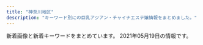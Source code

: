 ```yaml
---
title: "神奈川地区"
description: "キーワード別にの巨乳アジアン・チャイナエステ嬢情報をまとめました。"
---
```


新着画像と新着キーワードをまとめています。
2021年05月19日の情報です。

<DmmAffiliateIns />
<KeywordTable
  shops={
    [
    {
        "keywords": {
            "86": 15,
            "D": 15
        },
        "url": "http://pretty-esthe.com/",
        "name": "\u840c\u3048",
        "img_links": [
            "http://pretty-esthe.com/images/news.png",
            "http://pretty-esthe.com/images/cg01.jpg",
            "http://pretty-esthe.com/images/cg09.jpg",
            "http://pretty-esthe.com/images/r3.jpg",
            "http://pretty-esthe.com/images/r2.jpg",
            "http://pretty-esthe.com/images/top.png",
            "http://pretty-esthe.com/images/cg05.jpg",
            "http://pretty-esthe.com/images/cg02.jpg",
            "http://pretty-esthe.com/images/evetop.png",
            "http://pretty-esthe.com/images/r4.jpg",
            "http://pretty-esthe.com/images/staff_s.png",
            "http://pretty-esthe.com/images/r1.jpg",
            "http://pretty-esthe.com/images/cg03.jpg"
        ],
        "station": "JR\u6238\u585a\u99c5\u6771\u53e3"
    },
    {
        "name": "\u591c\u8776",
        "keywords": {},
        "img_links": [
            "http://yacho.est-u.com/images/6.jpg",
            "http://yacho.est-u.com/images/k1.jpg",
            "http://yacho.est-u.com/images/staff_01.jpg",
            "http://yacho.est-u.com/images/index_06.jpg",
            "http://yacho.est-u.com/images/index_01.jpg",
            "http://yacho.est-u.com/images/5.jpg",
            "http://yacho.est-u.com/images/index_17.jpg",
            "http://yacho.est-u.com/images/index_05.jpg",
            "http://yacho.est-u.com/images/index_14.jpg",
            "http://yacho.est-u.com/images/index_15.jpg",
            "http://yacho.est-u.com/images/4.jpg",
            "http://yacho.est-u.com/images/index_07.jpg",
            "http://yacho.est-u.com/images/3.jpg",
            "http://yacho.est-u.com/images/index_10.jpg",
            "http://yacho.est-u.com/images/1.jpg",
            "http://yacho.est-u.com/images/index_12.jpg",
            "http://yacho.est-u.com/images/index_02.jpg",
            "http://yacho.est-u.com/images/staff_03.jpg",
            "http://yacho.est-u.com/images/index_03.jpg",
            "http://yacho.est-u.com/images/index_04.jpg",
            "http://yacho.est-u.com/images/k2.jpg",
            "http://yacho.est-u.com/images/2.jpg"
        ],
        "station": "JR\u85e4\u6ca2\u99c5\u5357\u53e3",
        "url": "http://yacho.est-u.com/"
    },
    {
        "station": "JR\u5e73\u585a\u99c5\u5317\u53e3",
        "name": "\u30ea\u30e9\u30af\u30bc\u30fc\u30b7\u30e7\u30f3\u59b9",
        "url": "http://www.imouto-esute2866.com/",
        "keywords": {
            "C": 7
        },
        "img_links": [
            "http://www.imouto-esute2866.com/flash/top-1.jpg",
            "http://www.imouto-esute2866.com/images/013.jpg",
            "http://www.imouto-esute2866.com/images/012.jpg"
        ]
    },
    {
        "keywords": {},
        "url": "http://megumi-est.xyz/",
        "name": "\u6075",
        "img_links": [
            "http://megumi-est.xyz/images/newsbg.png",
            "http://megumi-est.xyz/girl/5.jpg",
            "http://megumi-est.xyz/images/roomimg/img2.png",
            "http://megumi-est.xyz/images/mobile_bg.png",
            "http://megumi-est.xyz/images/roomimg/img3.png",
            "http://megumi-est.xyz/images/roomimg/img4.png",
            "http://megumi-est.xyz/images/staff_bg.png",
            "http://megumi-est.xyz/images/pickup_line.png",
            "http://megumi-est.xyz/girl/4.jpg",
            "http://megumi-est.xyz/girl/1.jpg",
            "http://megumi-est.xyz/girl/8.jpg",
            "http://megumi-est.xyz/images/roomimg/img1.png",
            "http://megumi-est.xyz/images/topbg.jpg"
        ],
        "station": "JR\u85e4\u6ca2\u99c5\u5357\u53e3"
    },
    {
        "name": "\u30df\u30fc\u30c8\u30e6\u30fc",
        "img_links": [
            "http://meetyou.me-es.com/images/sub_13.jpg",
            "http://meetyou.me-es.com/images/index_15.jpg",
            "http://meetyou.me-es.com/images/index_17.jpg",
            "http://meetyou.me-es.com/images/index_02.jpg",
            "http://meetyou.me-es.com/images/index_13.jpg",
            "http://meetyou.me-es.com/girl/013.jpg",
            "http://meetyou.me-es.com/images/rec.jpg",
            "http://meetyou.me-es.com/images/index_03.jpg",
            "http://meetyou.me-es.com/images/r03.jpg",
            "http://meetyou.me-es.com/girl/02.jpg",
            "http://meetyou.me-es.com/images/index_01.jpg",
            "http://meetyou.me-es.com/images/index_06.jpg",
            "http://meetyou.me-es.com/images/index_04.jpg",
            "http://meetyou.me-es.com/images/index_10.jpg",
            "http://meetyou.me-es.com/images/index_05.jpg",
            "http://meetyou.me-es.com/girl/09.jpg",
            "http://meetyou.me-es.com/images/index_09.jpg",
            "http://meetyou.me-es.com/girl/07.jpg",
            "http://meetyou.me-es.com/images/staff_10.jpg",
            "http://meetyou.me-es.com/images/rec_10.jpg",
            "http://meetyou.me-es.com/girl/015.jpg",
            "http://meetyou.me-es.com/girl/018.jpg",
            "http://meetyou.me-es.com/images/r01.jpg",
            "http://meetyou.me-es.com/girl/00.jpg",
            "http://meetyou.me-es.com/girl/03.jpg",
            "http://meetyou.me-es.com/images/index_08.jpg",
            "http://meetyou.me-es.com/girl/017.jpg",
            "http://meetyou.me-es.com/girl/016.jpg",
            "http://meetyou.me-es.com/images/r02.jpg",
            "http://meetyou.me-es.com/images/r04.jpg",
            "http://meetyou.me-es.com/images/index_07.jpg",
            "http://meetyou.me-es.com/images/info_10.jpg",
            "http://meetyou.me-es.com/images/info_tit.jpg"
        ],
        "keywords": {
            "C": 8,
            "D": 1
        },
        "station": "\u9577\u5f8c\u99c5\u6771\u53e3",
        "url": "http://meetyou.me-es.com/"
    },
    {
        "keywords": {
            "C": 32,
            "83": 16,
            "D": 8,
            "87": 12
        },
        "station": "JR\u5e73\u585a\u99c5\u5317\u53e3",
        "name": "Best Love \uff5e\u30d9\u30b9\u30c8\u30e9\u30d6\uff5e",
        "img_links": [
            "http://www.bestlove.iesjp.com/files/001-02.jpg",
            "http://www.bestlove.iesjp.com/files/003-03.jpg",
            "http://www.bestlove.iesjp.com/files/008-02.jpg",
            "http://www.bestlove.iesjp.com/files/003.jpg",
            "http://www.bestlove.iesjp.com/files/004-03.jpg",
            "http://www.bestlove.iesjp.com/files/001-03.jpg",
            "http://www.bestlove.iesjp.com/images/mobile.jpg",
            "http://www.bestlove.iesjp.com/files/005.jpg",
            "http://www.bestlove.iesjp.com/files/004.jpg",
            "http://www.bestlove.iesjp.com/files/002-02.jpg",
            "http://www.bestlove.iesjp.com/files/001.jpg",
            "http://www.bestlove.iesjp.com/files/002-03.jpg",
            "http://www.bestlove.iesjp.com/files/007-03.jpg",
            "http://www.bestlove.iesjp.com/photo_news/upimg/5129560a1cb3fa4f74_0.jpg",
            "http://www.bestlove.iesjp.com/images/r3.jpg",
            "http://www.bestlove.iesjp.com/files/005-02.jpg",
            "http://www.bestlove.iesjp.com/files/006.jpg",
            "http://www.bestlove.iesjp.com/files/008-03.jpg",
            "http://www.bestlove.iesjp.com/files/007.jpg",
            "http://www.bestlove.iesjp.com/images/line.png",
            "http://www.bestlove.iesjp.com/images/atomosky.jpg",
            "http://www.bestlove.iesjp.com/files/007-02.jpg",
            "http://www.bestlove.iesjp.com/files/003-02.jpg",
            "http://www.bestlove.iesjp.com/files/008.jpg",
            "http://www.bestlove.iesjp.com/files/006-03.jpg",
            "http://www.bestlove.iesjp.com/files/005-03.jpg",
            "http://www.bestlove.iesjp.com/files/004-02.jpg",
            "http://www.bestlove.iesjp.com/files/006-02.jpg",
            "http://www.bestlove.iesjp.com/files/002.jpg"
        ],
        "url": "http://www.bestlove.iesjp.com/"
    },
    {
        "keywords": {},
        "station": "\u4e0a\u5927\u5ca1\u99c5",
        "img_links": [
            "http://www.cc-girl.work/images/8.jpg",
            "http://www.cc-girl.work/images/ta.jpg",
            "http://www.cc-girl.work/images/4.jpg",
            "http://www.cc-girl.work/images/staff_t.jpg",
            "http://www.cc-girl.work/images/rec2.jpg",
            "http://www.cc-girl.work/img/momo1.jpg",
            "http://www.cc-girl.work/images/6.jpg",
            "http://www.cc-girl.work/images/2.jpg",
            "http://www.cc-girl.work/images/line.png",
            "http://www.cc-girl.work/images/10.jpg",
            "http://www.cc-girl.work/images/interior_t.jpg",
            "http://www.cc-girl.work/images/7.jpg",
            "http://www.cc-girl.work/img/kumi1.jpg",
            "http://www.cc-girl.work/images/5.jpg",
            "http://www.cc-girl.work/images/head.jpg",
            "http://www.cc-girl.work/img/yaya1.jpg",
            "http://www.cc-girl.work/images/mobile.jpg",
            "http://www.cc-girl.work/images/news.jpg",
            "http://www.cc-girl.work/images/3.jpg",
            "http://www.cc-girl.work/img/yuri1.jpg",
            "http://www.cc-girl.work/images/int1.jpg",
            "http://www.cc-girl.work/img/kaoru1.jpg",
            "http://www.cc-girl.work/images/sys3.jpg",
            "http://www.cc-girl.work/images/ac1.jpg",
            "http://www.cc-girl.work/img/yuki1.jpg",
            "http://www.cc-girl.work/images/1.jpg",
            "http://www.cc-girl.work/images/sys1.jpg",
            "http://www.cc-girl.work/img/ai1.jpg",
            "http://www.cc-girl.work/img/miho1.jpg",
            "http://www.cc-girl.work/images/sys2.jpg",
            "http://www.cc-girl.work/img/sizuka1.jpg",
            "http://www.cc-girl.work/images/rec1.jpg",
            "http://www.cc-girl.work/images/11.jpg",
            "http://www.cc-girl.work/img/mari1.jpg",
            "http://www.cc-girl.work/img/eri1.jpg",
            "http://www.cc-girl.work/images/9.jpg"
        ],
        "url": "http://www.cc-girl.work/",
        "name": "yuyu-\u3086\u3046\u3086-"
    },
    {
        "img_links": [],
        "station": "\u9db4\u5dfb\u6e29\u6cc9\u99c5\u5317\u53e3",
        "url": "http://oil.abnavi.info/",
        "name": "\u30a2\u30ed\u30a8",
        "keywords": {}
    },
    {
        "img_links": [
            "http://yu-raku.info/images/cam30min.png",
            "http://yu-raku.info/staff/s-niri1.jpg",
            "http://yu-raku.info/sp/images/b-tel.png",
            "http://yu-raku.info/sp/images/bar-cover.png",
            "http://yu-raku.info/staff/s-emi4.jpg",
            "http://yu-raku.info/images/bar-cam.png",
            "http://yu-raku.info/images/fotter.jpg",
            "http://yu-raku.info/sp/images/bar-cam.png",
            "http://yu-raku.info/images/b-interior.jpg",
            "http://yu-raku.info/staff/s-miki1.jpg",
            "http://yu-raku.info/staff/s-nana1.jpg",
            "http://yu-raku.info/images/bar-info.png",
            "http://yu-raku.info/images/bar-therapist.png",
            "http://yu-raku.info/staff/s-emi5.jpg",
            "http://yu-raku.info/staff/s-kana1.jpg",
            "http://yu-raku.info/staff/s-yuko1.jpg",
            "http://yu-raku.info/images/sm-cam30min.png",
            "http://yu-raku.info/images/c-therapist0.png",
            "http://yu-raku.info/staff/s-sayuri1.jpg",
            "http://yu-raku.info/images/c-top0.png",
            "http://yu-raku.info/images/pic-interior.png",
            "http://yu-raku.info/images/bar-cover.png",
            "http://yu-raku.info/staff/s-emi3.jpg",
            "http://yu-raku.info/images/bar-interior.png"
        ],
        "url": "http://yu-raku.info/",
        "keywords": {},
        "name": "\u60a0\u697d",
        "station": "JR\u5927\u8239\u99c5\u6771\u53e3"
    },
    {
        "station": "\u8ffd\u6d5c\u99c5",
        "url": "http://ikoi.esjp.xyz/",
        "keywords": {},
        "name": "\u61a9",
        "img_links": [
            "http://ikoi.esjp.xyz/img/room/photo05.jpg",
            "http://ikoi.esjp.xyz/img/pro_girl_line.jpg",
            "http://ikoi.esjp.xyz/i/img/photo06.jpg",
            "http://ikoi.esjp.xyz/girl/2.jpg",
            "http://ikoi.esjp.xyz/img/room/photo06.jpg",
            "http://ikoi.esjp.xyz/girl/4.jpg",
            "http://ikoi.esjp.xyz/img/capinfo.jpg",
            "http://ikoi.esjp.xyz/img/sub_staff.jpg",
            "http://ikoi.esjp.xyz/i/img/photo01.jpg",
            "http://ikoi.esjp.xyz/img/059.png",
            "http://ikoi.esjp.xyz/img/room/photo03.jpg",
            "http://ikoi.esjp.xyz/i/img/photo04.jpg",
            "http://ikoi.esjp.xyz/img/room/photo04.jpg",
            "http://ikoi.esjp.xyz/img/room/photo02.jpg",
            "http://ikoi.esjp.xyz/img/rec_top.png",
            "http://ikoi.esjp.xyz/img/qr.jpg",
            "http://ikoi.esjp.xyz/i/img/photo05.jpg",
            "http://ikoi.esjp.xyz/girl/3.jpg",
            "http://ikoi.esjp.xyz/girl/5.jpg",
            "http://ikoi.esjp.xyz/img/top_pickback.png",
            "http://ikoi.esjp.xyz/i/img/photo02.jpg",
            "http://ikoi.esjp.xyz/img/lr_01.jpg",
            "http://ikoi.esjp.xyz/img/room/photo01.jpg",
            "http://ikoi.esjp.xyz/i/img/photo03.jpg",
            "http://ikoi.esjp.xyz/girl/6.jpg",
            "http://ikoi.esjp.xyz/girl/1.jpg",
            "http://ikoi.esjp.xyz/img/lr_02.jpg"
        ]
    },
    {
        "img_links": [],
        "station": "\u8ffd\u6d5c\u99c5",
        "name": "\u8ffd\u6d5c\u30de\u30c3\u30b5\u30fc\u30b8",
        "url": "http://oppama.iest.info/",
        "keywords": {}
    },
    {
        "url": "http://www.hatsukoi.mensest.com/",
        "img_links": [
            "http://www.hatsukoi.mensest.com/images/icon_staff.png",
            "http://www.hatsukoi.mensest.com/files/001.jpg",
            "http://www.hatsukoi.mensest.com/images/icon_tel.png",
            "http://www.hatsukoi.mensest.com/images/icon_top.png",
            "http://www.hatsukoi.mensest.com/images/icon_info.png",
            "http://www.hatsukoi.mensest.com/images/mainImg_sub.jpg",
            "http://www.hatsukoi.mensest.com/images/btn2.png",
            "http://www.hatsukoi.mensest.com/files/006.jpg",
            "http://www.hatsukoi.mensest.com/common/images/photo03.jpg",
            "http://www.hatsukoi.mensest.com/files/002.jpg",
            "http://www.hatsukoi.mensest.com/common/images/photo01.jpg",
            "http://www.hatsukoi.mensest.com/files/005.jpg",
            "http://www.hatsukoi.mensest.com/files/004.jpg",
            "http://www.hatsukoi.mensest.com/files/003.jpg",
            "http://www.hatsukoi.mensest.com/common/images/photo02.jpg"
        ],
        "name": "\u521d\u604b",
        "keywords": {
            "88": 4,
            "87": 16,
            "86": 4,
            "D": 24
        },
        "station": "JR\u6771\u6238\u585a\u99c5\u6771\u53e3"
    },
    {
        "keywords": {},
        "station": "\u8305\u30f6\u5d0e\u99c5\u5357\u53e3",
        "name": "\u5929\u4f7f\u306e\u604b",
        "url": "http://tenshinokoi.es-come.net/",
        "img_links": [
            "http://tenshinokoi.es-come.net/images/shishubar.png",
            "http://tenshinokoi.es-come.net/girls/riri1.jpg",
            "http://tenshinokoi.es-come.net/girls/risa1.jpg",
            "http://tenshinokoi.es-come.net/img/yuyu1.jpg",
            "http://tenshinokoi.es-come.net/girls/hiromi1.jpg",
            "http://tenshinokoi.es-come.net/girls/sumire1.jpg",
            "http://tenshinokoi.es-come.net/images/info1.jpg",
            "http://tenshinokoi.es-come.net/img/header00.jpg",
            "http://tenshinokoi.es-come.net/images/share/tel.png",
            "http://tenshinokoi.es-come.net/girls/yuyu1.jpg",
            "http://tenshinokoi.es-come.net/i/120/yuyu1.jpg",
            "http://tenshinokoi.es-come.net/images/info2.jpg",
            "http://tenshinokoi.es-come.net/girls/kana1.jpg",
            "http://tenshinokoi.es-come.net/images/infobar.png",
            "http://tenshinokoi.es-come.net/girls/misaki1.jpg",
            "http://tenshinokoi.es-come.net/images/qr.jpg",
            "http://tenshinokoi.es-come.net/img/risa1.jpg",
            "http://tenshinokoi.es-come.net/i/120/risa1.jpg",
            "http://tenshinokoi.es-come.net/i/120/yuna1.jpg",
            "http://tenshinokoi.es-come.net/girls/yuki1.jpg",
            "http://tenshinokoi.es-come.net/images/share/sp-kp2.png",
            "http://tenshinokoi.es-come.net/img/header01.jpg",
            "http://tenshinokoi.es-come.net/i/80/yuyu1.jpg",
            "http://tenshinokoi.es-come.net/i/80/sumire1.jpg",
            "http://tenshinokoi.es-come.net/i/80/risa1.jpg",
            "http://tenshinokoi.es-come.net/i/80/yuna1.jpg",
            "http://tenshinokoi.es-come.net/img/sumire1.jpg",
            "http://tenshinokoi.es-come.net/img/header02.jpg",
            "http://tenshinokoi.es-come.net/images/share/pickup.png",
            "http://tenshinokoi.es-come.net/images/therapistbar.png",
            "http://tenshinokoi.es-come.net/i/120/sumire1.jpg",
            "http://tenshinokoi.es-come.net/girls/yurika1.jpg"
        ]
    },
    {
        "img_links": [
            "http://en.este88.com/images/info.png",
            "http://en.este88.com/gals/mika1.jpg",
            "http://en.este88.com/gals/nana1.jpg",
            "http://en.este88.com/gals/rena1.jpg",
            "http://en.este88.com/gals/emi1.jpg",
            "http://en.este88.com/i/images/info_09.jpg",
            "http://en.este88.com/gals/asuka1.jpg",
            "http://en.este88.com/i/images/info_15.jpg",
            "http://en.este88.com/gals/koko1.jpg",
            "http://en.este88.com/gals/saya1.jpg",
            "http://en.este88.com/i/images/info_12.jpg",
            "http://en.este88.com/i/images/info_07.jpg",
            "http://en.este88.com/gals/yuyu1.jpg",
            "http://en.este88.com/gals/kasumi1.jpg",
            "http://en.este88.com/gals/anna1.jpg"
        ],
        "keywords": {},
        "name": "\u7e01",
        "station": "JR\u85e4\u6ca2\u99c5\u5317\u53e3",
        "url": "http://en.este88.com/"
    },
    {
        "keywords": {
            "D": 15,
            "E": 3,
            "86": 15,
            "85": 3
        },
        "name": "\u5922\u306e\u8776\u3005",
        "img_links": [
            "http://tiffany1818.biz/images/cg02.jpg",
            "http://tiffany1818.biz/images/staff_s.png",
            "http://tiffany1818.biz/images/evetop.png",
            "http://tiffany1818.biz/images/cg05.jpg",
            "http://tiffany1818.biz/images/top.png",
            "http://tiffany1818.biz/images/cg03.jpg",
            "http://tiffany1818.biz/images/cg07.jpg",
            "http://tiffany1818.biz/images/cg06.jpg",
            "http://tiffany1818.biz/images/news.png",
            "http://tiffany1818.biz/images/cg01.jpg"
        ],
        "url": "http://tiffany1818.biz/",
        "station": "\u4e0a\u6c38\u8c37\u99c5"
    },
    {
        "keywords": {
            "85": 40,
            "E": 8,
            "D": 48,
            "87": 8,
            "86": 8
        },
        "name": "\u6e58\u5357\u604b",
        "url": "http://izumi.ests.jp/",
        "station": "\u6e58\u5357\u53f0\u99c5\u897f\u53e3",
        "img_links": [
            "http://izumi.ests.jp/images/room3.jpg",
            "http://izumi.ests.jp/images/service4.jpg",
            "http://izumi.ests.jp/images/mobile.jpg",
            "http://izumi.ests.jp/images/service1.jpg",
            "http://izumi.ests.jp/photos/sites/54/2019/10/2019100205592997.jpg",
            "http://izumi.ests.jp/images/s3.jpg",
            "http://izumi.ests.jp/images/s1.jpg",
            "http://izumi.ests.jp/photos/sites/54/2020/07/2020070605483923.jpg",
            "http://izumi.ests.jp/images/s_news.jpg",
            "http://izumi.ests.jp/images/info2.jpg",
            "http://izumi.ests.jp/images/service2.jpg",
            "http://izumi.ests.jp/images/top.jpg",
            "http://izumi.ests.jp/photos/sites/54/2021/05/2021051707472925.jpg",
            "http://izumi.ests.jp/images/room2.jpg",
            "http://izumi.ests.jp/images/info.jpg",
            "http://izumi.ests.jp/photos/sites/54/2020/12/2020121307073529.jpg",
            "http://izumi.ests.jp/photos/sites/54/2020/09/2020092004565418.jpg",
            "http://izumi.ests.jp/photos/sites/54/2019/10/2019100205593058.jpg",
            "http://izumi.ests.jp/images/room1.jpg",
            "http://izumi.ests.jp/images/room4.jpg",
            "http://izumi.ests.jp/photos/sites/54/2020/05/2020051209400132.jpg",
            "http://izumi.ests.jp/images/service3.jpg"
        ]
    },
    {
        "keywords": {
            "C": 9
        },
        "name": "\u591c\u6765\u9999",
        "img_links": [
            "http://airi-est.xyz/images/sub_pickup.png",
            "http://airi-est.xyz/images/sub_news.png",
            "http://airi-est.xyz/images/icon_call.png",
            "http://airi-est.xyz/images/sub_staff.png",
            "http://airi-est.xyz/images/clear_line.png",
            "http://airi-est.xyz/images/tel.png",
            "http://airi-est.xyz/images/rec-top.jpg",
            "http://airi-est.xyz/images/info.jpg",
            "http://airi-est.xyz/images/room1.jpg",
            "http://airi-est.xyz/girl/3.jpg",
            "http://airi-est.xyz/images/return.png",
            "http://airi-est.xyz/images/room2.jpg",
            "http://airi-est.xyz/images/room3.jpg",
            "http://airi-est.xyz/images/room4.jpg",
            "http://airi-est.xyz/girl/1.jpg",
            "http://airi-est.xyz/images/qr.jpg"
        ],
        "url": "http://airi-est.xyz/",
        "station": "JR\u5c0f\u7530\u539f\u99c5\u6771\u53e3"
    },
    {
        "name": "\u82b1\u306e\u604b",
        "img_links": [
            "http://www.sh-riraku77.site/picture/top22.png",
            "http://www.sh-riraku77.site/picture/s_staff.png",
            "http://www.sh-riraku77.site/plus/images/room1.jpg",
            "http://www.sh-riraku77.site/uploads/201214/1-201214130312232.jpg",
            "http://www.sh-riraku77.site/plus/images/room4.jpg",
            "http://www.sh-riraku77.site/plus/images/room3.jpg",
            "http://www.sh-riraku77.site/uploads/210325/1-210325133926495.jpg",
            "http://www.sh-riraku77.site/picture/s_new.png",
            "http://www.sh-riraku77.site/picture/i_therapist.png",
            "http://www.sh-riraku77.site/picture/photo3.png",
            "http://www.sh-riraku77.site/picture/end.png",
            "http://www.sh-riraku77.site/picture/top23.png",
            "http://www.sh-riraku77.site/plus/images/room2.jpg"
        ],
        "station": "JR\u65b0\u6749\u7530\u99c5\u897f\u53e3",
        "url": "http://www.sh-riraku77.site/",
        "keywords": {}
    },
    {
        "name": "\u6e05\u6c34\u6e7e",
        "img_links": [
            "http://vinerty.xyz/uploads/210424/1-210424092F2349.jpg",
            "http://vinerty.xyz/uploads/180620/1-1P62010193X63.jpg",
            "http://vinerty.xyz/templets/default/picture/head.jpg",
            "http://vinerty.xyz/uploads/210414/1-21041416305D18.jpg",
            "http://vinerty.xyz/templets/default/picture/staff_t.jpg",
            "http://vinerty.xyz/uploads/180620/1-1P62010154K00.png",
            "http://vinerty.xyz/templets/default/picture/interior_t.jpg",
            "http://vinerty.xyz/templets/default/picture/rec1.png",
            "http://vinerty.xyz/templets/default/picture/news.jpg",
            "http://vinerty.xyz/uploads/210414/1-210414154346291.png",
            "http://vinerty.xyz/uploads/210414/1-21041415424K61.jpg",
            "http://vinerty.xyz/uploads/210414/1-2104141542145O.jpg",
            "http://vinerty.xyz/uploads/210414/1-210414154313312.jpg"
        ],
        "keywords": {},
        "station": "\u6e58\u5357\u53f0\u99c5\u897f\u53e3",
        "url": "http://vinerty.xyz/"
    },
    {
        "keywords": {},
        "name": "\u7652\u5fc3\u5712",
        "img_links": [
            "http://yushinen.info/images/nei-03.png",
            "http://yushinen.info/images/top.jpg",
            "http://yushinen.info/images/room4.jpg",
            "http://yushinen.info/images/g1.jpg",
            "http://yushinen.info/images/flw.png",
            "http://yushinen.info/images/g3.jpg",
            "http://yushinen.info/images/g6.jpg",
            "http://yushinen.info/images/g5.jpg",
            "http://yushinen.info/images/room6.jpg",
            "http://yushinen.info/images/room2.jpg",
            "http://yushinen.info/images/room5.jpg",
            "http://yushinen.info/images/g2.jpg",
            "http://yushinen.info/images/g4.jpg",
            "http://yushinen.info/images/room1.jpg",
            "http://yushinen.info/images/info.png",
            "http://yushinen.info/images/mobile.png",
            "http://yushinen.info/images/g0.jpg",
            "http://yushinen.info/images/room3.jpg",
            "http://yushinen.info/images/g7.jpg"
        ],
        "station": "JR\u85e4\u6ca2\u99c5\u5357\u53e3",
        "url": "http://yushinen.info/"
    },
    {
        "keywords": {},
        "name": "\u5eb7\u7f8e\uff5e\u30b3\u30a6\u30df\uff5e",
        "station": "JR\u5927\u8239\u99c5\u6771\u53e3",
        "img_links": [
            "http://haruk.work/sp/images/info.png",
            "http://haruk.work/img/ayumi1.jpg",
            "http://haruk.work/sp/img/yuna1.jpg",
            "http://haruk.work/sp/img/ayumi1.jpg",
            "http://haruk.work/sp/images/int5.jpg",
            "http://haruk.work/images/1.jpg",
            "http://haruk.work/images/interior_t.jpg",
            "http://haruk.work/sp/images/staff_t.jpg",
            "http://haruk.work/images/staff_t.jpg",
            "http://haruk.work/sp/images/ac1.jpg",
            "http://haruk.work/sp/images/3.jpg",
            "http://haruk.work/sp/images/interior_t.jpg",
            "http://haruk.work/images/tel.jpg",
            "http://haruk.work/sp/img/akari1.jpg",
            "http://haruk.work/images/ta.jpg",
            "http://haruk.work/sp/images/tel.jpg",
            "http://haruk.work/images/sys.png",
            "http://haruk.work/sp/images/1.jpg",
            "http://haruk.work/sp/images/2.jpg",
            "http://haruk.work/images/line.png",
            "http://haruk.work/images/2.jpg",
            "http://haruk.work/images/rec2.jpg",
            "http://haruk.work/images/sm.jpg",
            "http://haruk.work/images/info.png",
            "http://haruk.work/images/news.png",
            "http://haruk.work/sp/images/footer.png",
            "http://haruk.work/sp/images/sms.jpg",
            "http://haruk.work/sp/images/rec1.png",
            "http://haruk.work/images/rec1.png",
            "http://haruk.work/sp/images/news.jpg",
            "http://haruk.work/sp/images/info_t.jpg",
            "http://haruk.work/images/int2.png",
            "http://haruk.work/sp/images/rec2.jpg",
            "http://haruk.work/sp/menu/top.jpg",
            "http://haruk.work/img/akari1.jpg",
            "http://haruk.work/sp/menu/staff.jpg",
            "http://haruk.work/sp/images/int2.jpg",
            "http://haruk.work/images/head.jpg",
            "http://haruk.work/sp/images/head.jpg",
            "http://haruk.work/images/int1.png",
            "http://haruk.work/sp/images/int4.jpg",
            "http://haruk.work/images/3.jpg",
            "http://haruk.work/sp/images/sys.png",
            "http://haruk.work/sp/images/int3.jpg",
            "http://haruk.work/img/yuna1.jpg",
            "http://haruk.work/sp/images/newsb.png",
            "http://haruk.work/sp/images/ac2.jpg",
            "http://haruk.work/sp/images/int1.jpg"
        ],
        "url": "http://haruk.work/"
    },
    {
        "keywords": {
            "D": 12,
            "86": 12,
            "C": 12,
            "87": 12
        },
        "img_links": [
            "http://www.biup.esturl.com/images/sp_tit_therapist.png",
            "http://www.biup.esturl.com/images/tit_new.png",
            "http://www.biup.esturl.com/images/top.jpg",
            "http://www.biup.esturl.com/images/maining.jpg",
            "http://www.biup.esturl.com/files/004.jpg",
            "http://www.biup.esturl.com/files/001.jpg",
            "http://www.biup.esturl.com/images/sp_top.jpg",
            "http://www.biup.esturl.com/images/sp_tit_new.png",
            "http://www.biup.esturl.com/images/tit_therapist.png",
            "http://www.biup.esturl.com/files/002.jpg",
            "http://www.biup.esturl.com/files/003.jpg",
            "http://www.biup.esturl.com/images/img_tel.png"
        ],
        "name": "\u7f8e UP \uff5e\u30d3\u30a2\u30c3\u30d7\uff5e",
        "station": "\u4fdd\u571f\u30f6\u8c37\u99c5\u897f\u53e3",
        "url": "http://www.biup.esturl.com/"
    },
    {
        "name": "\u30e9\u30d9\u30f3\u30c0\u30fc",
        "url": "http://lavender-est.xyz/",
        "station": "JR\u85e4\u6ca2\u99c5\u5357\u53e3",
        "img_links": [
            "http://lavender-est.xyz/girl/14_2.jpg",
            "http://lavender-est.xyz/girl/11_1.jpg",
            "http://lavender-est.xyz/girl/10_2.jpg",
            "http://lavender-est.xyz/girl/10.jpg",
            "http://lavender-est.xyz/girl/11_2.jpg",
            "http://lavender-est.xyz/images/room/r4.jpg",
            "http://lavender-est.xyz/girl/7.jpg",
            "http://lavender-est.xyz/images/pro_girl_line.jpg",
            "http://lavender-est.xyz/images/lr_02.jpg",
            "http://lavender-est.xyz/girl/9_1.jpg",
            "http://lavender-est.xyz/girl/15_1.jpg",
            "http://lavender-est.xyz/images/room/r1.jpg",
            "http://lavender-est.xyz/girl/6_1.jpg",
            "http://lavender-est.xyz/images/tel.png",
            "http://lavender-est.xyz/girl/9_2.jpg",
            "http://lavender-est.xyz/images/top01.jpg",
            "http://lavender-est.xyz/girl/3_1.jpg",
            "http://lavender-est.xyz/images/twitter.jpg",
            "http://lavender-est.xyz/girl/5_2.jpg",
            "http://lavender-est.xyz/girl/5_1.jpg",
            "http://lavender-est.xyz/girl/15.jpg",
            "http://lavender-est.xyz/images/mobile.png",
            "http://lavender-est.xyz/girl/5.jpg",
            "http://lavender-est.xyz/girl/7_2.jpg",
            "http://lavender-est.xyz/girl/5_3.jpg",
            "http://lavender-est.xyz/girl/11.jpg",
            "http://lavender-est.xyz/girl/2_1.jpg",
            "http://lavender-est.xyz/girl/14.jpg",
            "http://lavender-est.xyz/girl/3.jpg",
            "http://lavender-est.xyz/girl/9.jpg",
            "http://lavender-est.xyz/images/room/r2.jpg",
            "http://lavender-est.xyz/girl/6.jpg",
            "http://lavender-est.xyz/girl/10_1.jpg",
            "http://lavender-est.xyz/girl/2.jpg",
            "http://lavender-est.xyz/girl/4.jpg",
            "http://lavender-est.xyz/images/bar_staff.jpg",
            "http://lavender-est.xyz/girl/7_1.jpg",
            "http://lavender-est.xyz/i/girl/4.jpg",
            "http://lavender-est.xyz/girl/14_1.jpg",
            "http://lavender-est.xyz/images/room/r3.jpg"
        ],
        "keywords": {}
    },
    {
        "keywords": {
            "86": 4,
            "85": 2,
            "83": 4,
            "89": 2
        },
        "url": "http://es-rei.work/",
        "name": "\u9e97",
        "img_links": [
            "http://es-rei.work/_src/26747089/51d8ecbee4cc2935f070c539c37ded71.jpg",
            "http://es-rei.work/_src/26747209/navi2_05.png",
            "http://es-rei.work/_src/26747296/line1.jpg",
            "http://es-rei.work/_src/26747294/line3.png",
            "http://es-rei.work/_src/26747226/line3.png",
            "http://es-rei.work/_src/26747158/base_03.png",
            "http://es-rei.work/_src/26791115/_igp4263.jpg",
            "http://es-rei.work/_src/26747204/list_05.png",
            "http://es-rei.work/_src/26747231/line1.jpg",
            "http://es-rei.work/_src/26747207/navi2_03.png",
            "http://es-rei.work/4.jpg",
            "http://es-rei.work/_src/47863241/05859f21726dfcef9faa9bab12a2595.jpg",
            "http://es-rei.work/3.jpg",
            "http://es-rei.work/5.jpg",
            "http://es-rei.work/_src/34041600/line3.png",
            "http://es-rei.work/_src/34041599/line3.png",
            "http://es-rei.work/_src/26838136/news.jpg",
            "http://es-rei.work/_src/34041596/05859f21726dfcef9faa9bab12a2595.jpg",
            "http://es-rei.work/_src/26838155/wechatimg202.jpg",
            "http://es-rei.work/_src/26747126/base_01.png",
            "http://es-rei.work/_src/26747292/wechatimg202.jpg",
            "http://es-rei.work/_src/26747218/line1.jpg",
            "http://es-rei.work/_src/26747170/base_01.png",
            "http://es-rei.work/_src/26838158/wechatimg75.jpg",
            "http://es-rei.work/_src/47863108/wechatimg26_20200914183556350.jpg",
            "http://es-rei.work/_src/26747202/list_03.png",
            "http://es-rei.work/_src/26747223/line3.png",
            "http://es-rei.work/_src/26747093/_igp4295.jpg",
            "http://es-rei.work/_src/26747229/line1.jpg",
            "http://es-rei.work/_src/26747201/list_02.png",
            "http://es-rei.work/_src/26791049/_dsf9442.jpg",
            "http://es-rei.work/1.jpg",
            "http://es-rei.work/_src/26747132/line1.jpg",
            "http://es-rei.work/_src/26747288/line3.png",
            "http://es-rei.work/_src/26747222/line3.png",
            "http://es-rei.work/_src/26747301/line3.png",
            "http://es-rei.work/_src/26747289/wechatimg77.jpg",
            "http://es-rei.work/_src/26747086/base_01.png",
            "http://es-rei.work/_src/26747302/wechatimg204.jpg",
            "http://es-rei.work/_src/26747200/list_01.png",
            "http://es-rei.work/_src/26747153/base_01.png",
            "http://es-rei.work/_src/26790995/wechatimg38_20181018221746252.jpg",
            "http://es-rei.work/_src/26747187/base_03.png",
            "http://es-rei.work/_src/26747205/navi2_01.png",
            "http://es-rei.work/_src/26747227/line3.png",
            "http://es-rei.work/_src/26747185/base_01.png",
            "http://es-rei.work/_src/47863242/100054276feb8d8cef3ac5199531cfe.jpg",
            "http://es-rei.work/_src/26838160/line.png",
            "http://es-rei.work/_src/26838156/wechatimg204.jpg",
            "http://es-rei.work/_src/47863239/line3.png",
            "http://es-rei.work/_src/26747287/line3.png",
            "http://es-rei.work/_src/26838157/wechatimg77.jpg",
            "http://es-rei.work/_src/26747300/line3.png",
            "http://es-rei.work/2.jpg",
            "http://es-rei.work/_src/26747206/navi2_02.png",
            "http://es-rei.work/_src/26747210/navi2_06.png",
            "http://es-rei.work/_src/26838174/line.png",
            "http://es-rei.work/_src/26747208/navi2_04.png",
            "http://es-rei.work/_src/34041597/wechatimg26_20200914183556350.jpg",
            "http://es-rei.work/_src/26747293/line3.png",
            "http://es-rei.work/_src/47863244/line1.jpg",
            "http://es-rei.work/_src/26747304/line1.jpg",
            "http://es-rei.work/_src/26747173/base_03.png",
            "http://es-rei.work/_src/34041693/line1.jpg",
            "http://es-rei.work/_src/26791051/_dsf9446.jpg",
            "http://es-rei.work/_src/26747141/base_03.png",
            "http://es-rei.work/_src/26791053/_dsf9449.jpg",
            "http://es-rei.work/_src/26747203/list_04.png",
            "http://es-rei.work/_src/26824435/cam2.png",
            "http://es-rei.work/_src/47863240/line3.png",
            "http://es-rei.work/_src/26747114/base_03.png",
            "http://es-rei.work/_src/26824216/b0131b16446464e537eff864d8f041bb.jpg",
            "http://es-rei.work/_src/26747225/wechatimg75.jpg",
            "http://es-rei.work/_src/26747221/wechatimg164_1.jpg",
            "http://es-rei.work/_src/26747199/sign.png",
            "http://es-rei.work/_src/34124118/wechatimg26_20200914183556350.jpg"
        ],
        "station": "JR\u85e4\u6ca2\u99c5\u5357\u53e3"
    },
    {
        "url": "http://hiratsuka-est.com/",
        "station": "JR\u5e73\u585a\u99c5\u5317\u53e3",
        "name": "\u3055\u308f\u3084\u304b",
        "keywords": {},
        "img_links": [
            "http://hiratsuka-est.com/images/rina.jpg",
            "http://hiratsuka-est.com/images/zi-staff.png",
            "http://hiratsuka-est.com/images/zi-faq.png",
            "http://hiratsuka-est.com/images/g1.jpg",
            "http://hiratsuka-est.com/images/r3.jpg",
            "http://hiratsuka-est.com/images/rr1.jpg",
            "http://hiratsuka-est.com/images/new1.jpg",
            "http://hiratsuka-est.com/images/g2.jpg",
            "http://hiratsuka-est.com/images/right.jpg",
            "http://hiratsuka-est.com/images/banna1.jpg",
            "http://hiratsuka-est.com/images/zi-link.png",
            "http://hiratsuka-est.com/images/top.jpg",
            "http://hiratsuka-est.com/images/r7.jpg",
            "http://hiratsuka-est.com/images/g4.jpg",
            "http://hiratsuka-est.com/images/r4.jpg",
            "http://hiratsuka-est.com/images/r5.jpg",
            "http://hiratsuka-est.com/images/r6.jpg",
            "http://hiratsuka-est.com/images/g0.jpg",
            "http://hiratsuka-est.com/images/r1.jpg",
            "http://hiratsuka-est.com/images/mi.jpg",
            "http://hiratsuka-est.com/images/left.jpg",
            "http://hiratsuka-est.com/images/tiao2.jpg",
            "http://hiratsuka-est.com/images/tel.jpg",
            "http://hiratsuka-est.com/images/g3.jpg",
            "http://hiratsuka-est.com/images/chc.jpg",
            "http://hiratsuka-est.com/images/r8.jpg",
            "http://hiratsuka-est.com/images/banna2.jpg",
            "http://hiratsuka-est.com/images/ll1.jpg",
            "http://hiratsuka-est.com/images/r9.jpg",
            "http://hiratsuka-est.com/images/banna.jpg"
        ]
    },
    {
        "station": "JR\u85e4\u6ca2\u99c5\u5357\u53e3",
        "name": "\u30a2\u30eb\u30b9",
        "url": "https://174018370.wixsite.com/mysite-5/",
        "img_links": [
            "https://static.wixstatic.com/media/fa16f5_c5eb62e882bb4223841ed94f9c0e4c94~mv2.jpg",
            "https://static.wixstatic.com/media/fa16f5_86eb1c796f8c4331b4c38b69cda1b743~mv2.jpg",
            "https://static.wixstatic.com/media/fa16f5_10bb2bee15cc4bae8e5cb63703e45c70~mv2.jpg"
        ],
        "keywords": {
            "F": 1,
            "84": 4,
            "87": 5,
            "\u30bb\u30af\u30b7\u30fc": 5
        }
    },
    {
        "station": "JR\u5927\u8239\u99c5\u6771\u53e3",
        "keywords": {},
        "img_links": [
            "http://hoguraku.info/_src/22266489/navi_03.png",
            "http://hoguraku.info/_src/22266400/wechatimg94_20191205204136458.jpg",
            "http://hoguraku.info/_src/22266487/navi_02.png",
            "http://hoguraku.info/_src/22293865/sign.png",
            "http://hoguraku.info/_src/22294409/img20180513220122069421.png",
            "http://hoguraku.info/_src/22296697/pup.png",
            "http://hoguraku.info/_src/22293610/pup.png",
            "http://hoguraku.info/staff-1.jpg",
            "http://hoguraku.info/_src/37673393/wechatimg98.jpg",
            "http://hoguraku.info/_src/22293781/sign.png",
            "http://hoguraku.info/_src/22266488/navi2_02.png",
            "http://hoguraku.info/_src/22294028/3_20180513213551306.jpg",
            "http://hoguraku.info/_src/22294027/wechatimg239.jpg",
            "http://hoguraku.info/staff-4.jpg",
            "http://hoguraku.info/_src/22266496/navi2_06.png",
            "http://hoguraku.info/_src/22266494/navi2_05.png",
            "http://hoguraku.info/_src/25168346/staff-2_20180823215120776.jpg",
            "http://hoguraku.info/_src/22294031/wechatimg175.jpg",
            "http://hoguraku.info/_src/22266492/navi2_04.png",
            "http://hoguraku.info/_src/22266524/wechatimg96_20191205204603604.jpg",
            "http://hoguraku.info/_src/22294030/wechatimg175.jpg",
            "http://hoguraku.info/_src/22293601/newspinkup.png",
            "http://hoguraku.info/_src/22294029/3_20180513213551306.jpg",
            "http://hoguraku.info/_src/22293820/wechatimg744.jpg",
            "http://hoguraku.info/_src/22266485/navi_01.png",
            "http://hoguraku.info/_src/22266491/navi_04.png",
            "http://hoguraku.info/_src/55131553/img20210408153832112943.png",
            "http://hoguraku.info/_src/22294025/1_20180513213551260.jpg",
            "http://hoguraku.info/_src/22296695/pup.png",
            "http://hoguraku.info/_src/22266490/navi2_03.png",
            "http://hoguraku.info/staff-3.jpg",
            "http://hoguraku.info/_src/22266493/navi_05.png",
            "http://hoguraku.info/_src/22266398/img20180513214352559347.png",
            "http://hoguraku.info/_src/22294026/wechatimg239.jpg",
            "http://hoguraku.info/staff-2.jpg",
            "http://hoguraku.info/_src/22266495/navi_06.png",
            "http://hoguraku.info/_src/22296687/pup.png",
            "http://hoguraku.info/_src/22266486/navi2_01.png",
            "http://hoguraku.info/_src/22294024/1_20180513213551260.jpg"
        ],
        "url": "http://hoguraku.info/",
        "name": "\u3055\u304f\u3089"
    },
    {
        "station": "JR\u6238\u585a\u99c5\u6771\u53e3",
        "name": "\u30ad\u30e3\u30f3\u30c7\u30a3",
        "url": "https://candy.jps.cm/",
        "keywords": {
            "C": 9,
            "D": 50,
            "85": 13,
            "86": 37
        },
        "img_links": [
            "https://candy.jps.cm/images/top.jpg",
            "https://candy.jps.cm/photos/sites/46/2021/03/2021032412025477.jpg",
            "https://candy.jps.cm/images/news_bj2.jpg",
            "https://candy.jps.cm/images/room1.jpg",
            "https://candy.jps.cm/images/s_news.jpg",
            "https://candy.jps.cm/images/s_face.jpg",
            "https://candy.jps.cm/images/tel.jpg",
            "https://candy.jps.cm/photos/sites/46/2021/03/2021032412025571.jpg",
            "https://candy.jps.cm/images/new.jpg",
            "https://candy.jps.cm/images/s2.jpg",
            "https://candy.jps.cm/images/s1.jpg",
            "https://candy.jps.cm/images/room4.jpg",
            "https://candy.jps.cm/images/room3.jpg",
            "https://candy.jps.cm/images/mobile.jpg",
            "https://candy.jps.cm/images/s_staff.jpg",
            "https://candy.jps.cm/images/s_link.jpg",
            "https://candy.jps.cm/images/room2.jpg",
            "https://candy.jps.cm/photos/sites/46/2021/03/2021032412025519.jpg",
            "https://candy.jps.cm/photos/sites/46/2021/03/2021032412025333.jpg"
        ]
    },
    {
        "img_links": [
            "http://f-kaori.work/images/7.jpg",
            "http://f-kaori.work/sp/images/9.jpg",
            "http://f-kaori.work/img/yaya1.jpg",
            "http://f-kaori.work/images/sisu.png",
            "http://f-kaori.work/images/8.jpg",
            "http://f-kaori.work/img/yoka1.jpg",
            "http://f-kaori.work/sp/images/pc.jpg",
            "http://f-kaori.work/sp/img/sora1.jpg",
            "http://f-kaori.work/sp/images/int1.png",
            "http://f-kaori.work/sp/img/risa1.jpg",
            "http://f-kaori.work/sp/images/8.jpg",
            "http://f-kaori.work/sp/images/newsb.png",
            "http://f-kaori.work/sp/images/topgirl.png",
            "http://f-kaori.work/sp/images/rec2.jpg",
            "http://f-kaori.work/images/1.jpg",
            "http://f-kaori.work/images/concept.png",
            "http://f-kaori.work/sp/images/int2.png",
            "http://f-kaori.work/sp/img/sasa1.jpg",
            "http://f-kaori.work/img/risa1.jpg",
            "http://f-kaori.work/sp/images/11.jpg",
            "http://f-kaori.work/images/sisu_t.jpg",
            "http://f-kaori.work/sp/menu/interior.jpg",
            "http://f-kaori.work/images/int2.png",
            "http://f-kaori.work/img/sasa1.jpg",
            "http://f-kaori.work/images/sm.jpg",
            "http://f-kaori.work/sp/menu/staff.jpg",
            "http://f-kaori.work/img/yumi1.jpg",
            "http://f-kaori.work/images/6.jpg",
            "http://f-kaori.work/sp/images/10.jpg",
            "http://f-kaori.work/sp/menu/top.jpg",
            "http://f-kaori.work/img/sora1.jpg",
            "http://f-kaori.work/sp/img/emi1.jpg",
            "http://f-kaori.work/img/emi1.jpg",
            "http://f-kaori.work/sp/images/news.png",
            "http://f-kaori.work/sp/images/staff_t.jpg",
            "http://f-kaori.work/sp/img/yoka1.jpg",
            "http://f-kaori.work/sp/img/yumi1.jpg",
            "http://f-kaori.work/sp/images/1.jpg",
            "http://f-kaori.work/images/line.png",
            "http://f-kaori.work/images/int1.png",
            "http://f-kaori.work/sp/images/sisu.jpg",
            "http://f-kaori.work/sp/images/head.jpg",
            "http://f-kaori.work/images/rec2.jpg",
            "http://f-kaori.work/sp/img/yaya1.jpg",
            "http://f-kaori.work/sp/images/rec1.png",
            "http://f-kaori.work/images/9.jpg",
            "http://f-kaori.work/images/10.jpg",
            "http://f-kaori.work/images/head.jpg",
            "http://f-kaori.work/sp/images/top.jpg",
            "http://f-kaori.work/images/news.png",
            "http://f-kaori.work/images/staff_t.jpg",
            "http://f-kaori.work/sp/images/interior_t.jpg",
            "http://f-kaori.work/sp/images/rec3.png",
            "http://f-kaori.work/images/rec1.png",
            "http://f-kaori.work/images/interior_t.jpg",
            "http://f-kaori.work/sp/images/tel.jpg",
            "http://f-kaori.work/sp/images/6.jpg",
            "http://f-kaori.work/images/sys.png",
            "http://f-kaori.work/sp/images/sys.png",
            "http://f-kaori.work/images/mobile.jpg",
            "http://f-kaori.work/sp/images/7.jpg",
            "http://f-kaori.work/sp/images/sisu_t.png",
            "http://f-kaori.work/images/11.jpg",
            "http://f-kaori.work/sp/images/footer.png"
        ],
        "url": "http://f-kaori.work/",
        "name": "\u85ab",
        "station": "JR\u85e4\u6ca2\u99c5\u5357\u53e3",
        "keywords": {}
    },
    {
        "name": "\u30cf\u30ca\u30d3",
        "url": "http://es-hanabi.xyz/",
        "station": "JR\u5e73\u585a\u99c5\u897f\u53e3",
        "keywords": {
            "C": 7
        },
        "img_links": [
            "http://es-hanabi.xyz/images/r8.jpg",
            "http://es-hanabi.xyz/images/g3.jpg",
            "http://es-hanabi.xyz/images/g2.jpg",
            "http://es-hanabi.xyz/images/r1.jpg",
            "http://es-hanabi.xyz/images/zi_staff.png",
            "http://es-hanabi.xyz/images/r6.jpg",
            "http://es-hanabi.xyz/images/g4.jpg",
            "http://es-hanabi.xyz/images/new1.jpg",
            "http://es-hanabi.xyz/images/r7.jpg",
            "http://es-hanabi.xyz/images/g5.jpg",
            "http://es-hanabi.xyz/images/top.jpg",
            "http://es-hanabi.xyz/images/r2.jpg",
            "http://es-hanabi.xyz/images/g0.jpg",
            "http://es-hanabi.xyz/images/r5.jpg",
            "http://es-hanabi.xyz/images/g1.jpg",
            "http://es-hanabi.xyz/images/mobile.png"
        ]
    },
    {
        "keywords": {},
        "name": "\u968f\u7e01",
        "url": "http://sui-en.work/",
        "station": "JR\u5e73\u585a\u99c5\u5317\u53e3",
        "img_links": [
            "http://sui-en.work/images/int1.png",
            "http://sui-en.work/images/sys3.png",
            "http://sui-en.work/images/int3.png",
            "http://sui-en.work/images/interior_t.png",
            "http://sui-en.work/images/b1.jpg",
            "http://sui-en.work/img/hana1.jpg",
            "http://sui-en.work/images/1.png",
            "http://sui-en.work/images/sys1.jpg",
            "http://sui-en.work/images/mobile.jpg",
            "http://sui-en.work/images/b2.jpg",
            "http://sui-en.work/images/4.png",
            "http://sui-en.work/images/2.png",
            "http://sui-en.work/images/info.jpg",
            "http://sui-en.work/images/3.png",
            "http://sui-en.work/images/tr.jpg",
            "http://sui-en.work/img/kaori1.jpg",
            "http://sui-en.work/images/news.jpg",
            "http://sui-en.work/images/ta.jpg",
            "http://sui-en.work/images/head.jpg",
            "http://sui-en.work/images/sys2.jpg",
            "http://sui-en.work/img/yuki1.jpg",
            "http://sui-en.work/images/int2.png",
            "http://sui-en.work/images/staff_t.png",
            "http://sui-en.work/img/sena1.jpg"
        ]
    },
    {
        "name": "Candy",
        "keywords": {
            "88": 1,
            "89": 2,
            "90": 1,
            "85": 1,
            "C": 2,
            "87": 1,
            "D": 4
        },
        "url": "http://candy.relaxjp.com/",
        "img_links": [
            "http://candy.relaxjp.com/css/staff/staff001-a.png",
            "http://candy.relaxjp.com/css/staff/staff006.png",
            "http://candy.relaxjp.com/css/nav/nav-001.png",
            "http://candy.relaxjp.com/css/nav/nav-002.png",
            "http://candy.relaxjp.com/css/nav/nav-004.png",
            "http://candy.relaxjp.com/css/staff/staff003.png",
            "http://candy.relaxjp.com/css/staff/staff005-a.png",
            "http://candy.relaxjp.com/css/nav/nav-005.png",
            "http://candy.relaxjp.com/css/staff/staff004-a.png",
            "http://candy.relaxjp.com/css/staff/staff003-a.png",
            "http://candy.relaxjp.com/css/staff/staff004.png",
            "http://candy.relaxjp.com/css/top0001.png",
            "http://candy.relaxjp.com/images/slider1/001.jpg",
            "http://candy.relaxjp.com/images/slider1/003.jpg",
            "http://candy.relaxjp.com/css/staff/staff007.png",
            "http://candy.relaxjp.com/css/staff/staff0001.png",
            "http://candy.relaxjp.com/css/tel.png",
            "http://candy.relaxjp.com/css/nav/nav-006.png",
            "http://candy.relaxjp.com/css/osusume20.jpg",
            "http://candy.relaxjp.com/css/staff/staff002-a.png",
            "http://candy.relaxjp.com/css/staff/staff005.png",
            "http://candy.relaxjp.com/css/nav/nav-003.png",
            "http://candy.relaxjp.com/css/staff/staff002.png",
            "http://candy.relaxjp.com/css/staff/staff006-a.png",
            "http://candy.relaxjp.com/css/staff/staff007-a.png"
        ],
        "station": "JR\u6771\u6238\u585a\u99c5\u6771\u53e3"
    },
    {
        "img_links": [
            "http://www.sugoi.esturl.com/images/sp_top.jpg",
            "http://www.sugoi.esturl.com/images/top.jpg",
            "http://www.sugoi.esturl.com/files/002.jpg",
            "http://www.sugoi.esturl.com/images/img_tel.png",
            "http://www.sugoi.esturl.com/files/005.jpg",
            "http://www.sugoi.esturl.com/images/tit_new.png",
            "http://www.sugoi.esturl.com/photo_news/upimg/75643607cd8483a10c_0.jpg",
            "http://www.sugoi.esturl.com/files/006.jpg",
            "http://www.sugoi.esturl.com/files/007.jpg",
            "http://www.sugoi.esturl.com/files/004.jpg",
            "http://www.sugoi.esturl.com/images/sp_tit_new.png",
            "http://www.sugoi.esturl.com/images/maining.jpg",
            "http://www.sugoi.esturl.com/photo_news/upimg/70951608b5e693bbf5_0.jpg",
            "http://www.sugoi.esturl.com/images/tit_therapist.png",
            "http://www.sugoi.esturl.com/files/001.jpg",
            "http://www.sugoi.esturl.com/images/sp_tit_therapist.png",
            "http://www.sugoi.esturl.com/files/003.jpg",
            "http://www.sugoi.esturl.com/photo_news/upimg/9825560a1fc08bf3dd_0.jpg"
        ],
        "url": "http://www.sugoi.esturl.com/",
        "station": "JR\u6238\u585a\u99c5",
        "keywords": {
            "87": 30,
            "86": 12,
            "C": 12,
            "D": 30
        },
        "name": "\u3059\u3054\u3044\u7652\u3057"
    },
    {
        "station": "\u5929\u738b\u753a\u99c5\u5357\u53e3",
        "img_links": [
            "http://es-treat.com/img/tel.jpg",
            "http://es-treat.com/staff/rie/01.jpg",
            "http://es-treat.com/staff/nana/01mb.jpg",
            "http://es-treat.com/pic/topimg1.jpg",
            "http://es-treat.com/pic/head.jpg",
            "http://es-treat.com/img/acs.jpg",
            "http://es-treat.com/staff/yuri/01.jpg",
            "http://es-treat.com/staff/yuri/01mb.jpg",
            "http://es-treat.com/staff/nana/01.jpg",
            "http://es-treat.com/staff/rie/01mb.jpg",
            "http://es-treat.com/staff/remi/01.jpg",
            "http://es-treat.com/staff/emi/01mb.jpg",
            "http://es-treat.com/img/ttl_staff.png",
            "http://es-treat.com/staff/remi/01mb.jpg",
            "http://es-treat.com/staff/emi/01.jpg"
        ],
        "name": "\u990a\u751f\u5802",
        "url": "http://es-treat.com/",
        "keywords": {
            "C": 12
        }
    },
    {
        "url": "https://temiri.ests.jp/",
        "keywords": {
            "86": 12,
            "C": 54,
            "85": 24,
            "D": 48,
            "87": 12,
            "83": 12
        },
        "img_links": [
            "https://temiri.ests.jp/images/tit_new.jpg",
            "https://temiri.ests.jp/photos/sites/37/2021/04/2021042805581632.jpg",
            "https://temiri.ests.jp/images/room4.jpg",
            "https://temiri.ests.jp/images/link_nav04.jpg",
            "https://temiri.ests.jp/images/btn_eject.jpg",
            "https://temiri.ests.jp/images/sp_top.jpg",
            "https://temiri.ests.jp/images/room5.jpg",
            "https://temiri.ests.jp/photos/sites/37/2021/05/2021051402503516.jpg",
            "https://temiri.ests.jp/images/room6.jpg",
            "https://temiri.ests.jp/images/tit_face.jpg",
            "https://temiri.ests.jp/images/link_nav06.jpg",
            "https://temiri.ests.jp/photos/sites/37/2021/04/2021042805581827.jpg",
            "https://temiri.ests.jp/images/top.png",
            "https://temiri.ests.jp/images/room1.jpg",
            "https://temiri.ests.jp/images/close_eject.png",
            "https://temiri.ests.jp/images/room3.jpg",
            "https://temiri.ests.jp/images/link_nav02.jpg",
            "https://temiri.ests.jp/photos/sites/37/2021/04/2021042805581995.jpg",
            "https://temiri.ests.jp/images/tit_eject.jpg",
            "https://temiri.ests.jp/images/img_eject.jpg",
            "https://temiri.ests.jp/images/link_nav01.jpg",
            "https://temiri.ests.jp/images/link_nav03.jpg",
            "https://temiri.ests.jp/photos/sites/37/2021/05/202105140250416.jpg",
            "https://temiri.ests.jp/images/room2.jpg",
            "https://temiri.ests.jp/photos/sites/37/2021/04/2021042805581763.jpg",
            "https://temiri.ests.jp/images/link_nav07.jpg",
            "https://temiri.ests.jp/images/link_nav05.jpg"
        ],
        "name": "\u30c6\u30df\u30ea",
        "station": "\u4e0a\u5927\u5ca1\u99c5"
    },
    {
        "img_links": [
            "http://genkimorimori.ies.bz/images/top.jpg",
            "http://genkimorimori.ies.bz/photos/sites/68/2020/12/2020121003212539.jpg",
            "http://genkimorimori.ies.bz/images/1.jpg",
            "http://genkimorimori.ies.bz/photos/sites/68/2021/04/2021040109162539.jpg",
            "http://genkimorimori.ies.bz/images/2.jpg",
            "http://genkimorimori.ies.bz/photos/sites/68/2020/11/2020110308572890.jpg",
            "http://genkimorimori.ies.bz/images/dairy1.jpg",
            "http://genkimorimori.ies.bz/images/info.jpg",
            "http://genkimorimori.ies.bz/images/pick.jpg",
            "http://genkimorimori.ies.bz/images/staff_bj3.jpg",
            "http://genkimorimori.ies.bz/images/mobile.jpg",
            "http://genkimorimori.ies.bz/photos/sites/68/2020/11/2020110308572868.jpg",
            "http://genkimorimori.ies.bz/photos/sites/68/2020/11/2020112402100696.jpg",
            "http://genkimorimori.ies.bz/images/info2.jpg",
            "http://genkimorimori.ies.bz/images/s_staff.jpg",
            "http://genkimorimori.ies.bz/photos/sites/68/2020/12/2020120502191455.jpg",
            "http://genkimorimori.ies.bz/photos/sites/68/2020/12/202012150154361.jpg",
            "http://genkimorimori.ies.bz/photos/sites/68/2020/12/2020120703525262.jpg",
            "http://genkimorimori.ies.bz/photos/sites/68/2020/11/2020110308572993.jpg",
            "http://genkimorimori.ies.bz/photos/sites/68/2020/11/2020112402100578.jpg",
            "http://genkimorimori.ies.bz/photos/sites/68/2021/04/2021042706555628.jpg",
            "http://genkimorimori.ies.bz/photos/sites/68/2020/11/2020110308582485.jpg",
            "http://genkimorimori.ies.bz/images/news1.jpg",
            "http://genkimorimori.ies.bz/photos/sites/68/2021/01/2021011903470168.jpg",
            "http://genkimorimori.ies.bz/photos/sites/68/2021/03/2021031903185869.jpg",
            "http://genkimorimori.ies.bz/images/s_link.jpg"
        ],
        "url": "http://genkimorimori.ies.bz/",
        "station": "\u79e6\u91ce\u99c5\u5317\u53e3",
        "keywords": {},
        "name": "\u5143\u6c17\u3082\u308a\u3082\u308a"
    },
    {
        "name": "\u6d5c\u8fba\u306e\u604b",
        "img_links": [
            "http://www.hamabei.com/images/giral014.jpg",
            "http://www.hamabei.com/images/giral015.jpg",
            "http://www.hamabei.com/images/giral009.jpg",
            "http://www.hamabei.com/images/buttona_05.jpg",
            "http://www.hamabei.com/images/buttona_07.jpg",
            "http://www.hamabei.com/images/nana1.jpg",
            "http://www.hamabei.com/images/buttona_08.jpg",
            "http://www.hamabei.com/images/buttona_03.jpg",
            "http://www.hamabei.com/images/buttona_06.jpg",
            "http://www.hamabei.com/images/yuka1.jpg",
            "http://www.hamabei.com/images/miki1.jpg",
            "http://www.hamabei.com/images/kaori1.jpg",
            "http://www.hamabei.com/images/giral007.jpg",
            "http://www.hamabei.com/images/giral012.jpg",
            "http://www.hamabei.com/images/qr.jpg",
            "http://www.hamabei.com/images/buttona_04.jpg"
        ],
        "station": "JR\u8305\u30f6\u5d0e\u99c5\u5357\u53e3",
        "keywords": {},
        "url": "http://www.hamabei.com/"
    },
    {
        "keywords": {
            "C": 6
        },
        "url": "http://o-jp.com/tsubaki/",
        "station": "JR\u5e73\u585a\u99c5\u897f\u53e3",
        "name": "\u693f",
        "img_links": [
            "http://o-jp.com/tsubaki/images/photo01.jpg",
            "http://o-jp.com/tsubaki/images/photo04.jpg",
            "http://o-jp.com/tsubaki/images/mimi1.jpg",
            "http://o-jp.com/tsubaki/images/t_discount.jpg",
            "http://o-jp.com/tsubaki/images/photo02.jpg",
            "http://o-jp.com/tsubaki/images/photo03.jpg",
            "http://o-jp.com/tsubaki/images/t_mobile.jpg",
            "http://o-jp.com/tsubaki/images/index_enter.jpg"
        ]
    },
    {
        "url": "http://www.huyo.work/",
        "img_links": [
            "http://www.huyo.work/img/sora1.jpg",
            "http://www.huyo.work/img/hana1.jpg",
            "http://www.huyo.work/img/mimi1.jpg",
            "http://www.huyo.work/img/nana1.jpg",
            "http://www.huyo.work/images/5.jpg",
            "http://www.huyo.work/images/news.jpg",
            "http://www.huyo.work/images/info.jpg",
            "http://www.huyo.work/img/riri1.jpg",
            "http://www.huyo.work/images/4.jpg",
            "http://www.huyo.work/img/ayumi1.jpg",
            "http://www.huyo.work/images/7.jpg",
            "http://www.huyo.work/images/int2.jpg",
            "http://www.huyo.work/images/line.png",
            "http://www.huyo.work/images/1.jpg",
            "http://www.huyo.work/images/8.jpg",
            "http://www.huyo.work/images/int1.jpg",
            "http://www.huyo.work/images/sys2.jpg",
            "http://www.huyo.work/images/staff_t.jpg",
            "http://www.huyo.work/images/2.jpg",
            "http://www.huyo.work/img/mayu1.jpg",
            "http://www.huyo.work/images/interior_t.jpg",
            "http://www.huyo.work/images/3.jpg",
            "http://www.huyo.work/images/head.jpg",
            "http://www.huyo.work/images/sys1.jpg",
            "http://www.huyo.work/images/mobile.jpg"
        ],
        "station": "JR\u5e73\u585a\u99c5\u5317\u53e3",
        "name": "\u3075\u3088\u3046",
        "keywords": {}
    },
    {
        "img_links": [
            "http://onlyone-relax.xyz/images/cg07.jpg",
            "http://onlyone-relax.xyz/images/spacer300x450.png",
            "http://onlyone-relax.xyz/images/cg02.jpg",
            "http://onlyone-relax.xyz/images/qr.jpg",
            "http://onlyone-relax.xyz/images/cg06.jpg",
            "http://onlyone-relax.xyz/images/cg04.jpg",
            "http://onlyone-relax.xyz/images/cg09.jpg",
            "http://onlyone-relax.xyz/images/cg01.jpg",
            "http://onlyone-relax.xyz/images/1.jpg",
            "http://onlyone-relax.xyz/images/4.jpg",
            "http://onlyone-relax.xyz/images/top2.png",
            "http://onlyone-relax.xyz/images/top.png",
            "http://onlyone-relax.xyz/images/cg05.jpg",
            "http://onlyone-relax.xyz/images/cg10.jpg",
            "http://onlyone-relax.xyz/images/cg03.jpg",
            "http://onlyone-relax.xyz/images/2.jpg",
            "http://onlyone-relax.xyz/images/cg08.jpg"
        ],
        "url": "http://onlyone-relax.xyz/",
        "name": "\u30ad\u30e5\u30fc\u30c8",
        "station": "JR\u5c0f\u7530\u539f\u99c5\u897f\u53e3",
        "keywords": {
            "E": 8,
            "F": 8,
            "C": 8,
            "D": 61
        }
    },
    {
        "keywords": {
            "C": 11
        },
        "img_links": [
            "http://treat-rlx.com/pic/topimg2.png",
            "http://treat-rlx.com/i/files/homeimg.jpg",
            "http://treat-rlx.com/img/ttl_staff.jpg",
            "http://treat-rlx.com/pic/topimg1.png",
            "http://treat-rlx.com/img/ttl_mobile.png",
            "http://treat-rlx.com/pic/topimg3.png",
            "http://treat-rlx.com/img/ttl_rec.png",
            "http://treat-rlx.com/img/att.png",
            "http://treat-rlx.com/staff/aya/01.jpg",
            "http://treat-rlx.com/pic/topimg4.png",
            "http://treat-rlx.com/staff/mika/01mb.jpg",
            "http://treat-rlx.com/staff/mika/01.jpg",
            "http://treat-rlx.com/pic/topimg5.png",
            "http://treat-rlx.com/pic/head.jpg",
            "http://treat-rlx.com/staff/aya/01mb.jpg"
        ],
        "station": "\u5584\u884c\u99c5\u6771\u53e3",
        "url": "http://treat-rlx.com/",
        "name": "\u798f\u7e01"
    },
    {
        "keywords": {
            "C": 13
        },
        "name": "\u82b1\u306e\u6249",
        "station": "JR\u85e4\u6ca2\u99c5\u5357\u53e3",
        "url": "http://hana-tobira.xyz/",
        "img_links": [
            "http://hana-tobira.xyz/images/g5.jpg",
            "http://hana-tobira.xyz/images/mobile.jpg",
            "http://hana-tobira.xyz/images/g6.jpg",
            "http://hana-tobira.xyz/images/g4.jpg",
            "http://hana-tobira.xyz/images/end.png",
            "http://hana-tobira.xyz/images/g7.jpg",
            "http://hana-tobira.xyz/images/g2.jpg",
            "http://hana-tobira.xyz/images/tite-link.jpg",
            "http://hana-tobira.xyz/images/tite-staff.jpg",
            "http://hana-tobira.xyz/images/pickup_t.jpg",
            "http://hana-tobira.xyz/images/g.jpg",
            "http://hana-tobira.xyz/images/tite-i.png"
        ]
    },
    {
        "name": "\u7518\u5473\u6599",
        "url": "https://kanmiryou.xyz.mn/",
        "keywords": {
            "C": 10,
            "D": 52,
            "85": 13,
            "86": 39
        },
        "img_links": [
            "https://kanmiryou.xyz.mn/images/news_bj2.jpg",
            "https://kanmiryou.xyz.mn/images/s_face.jpg",
            "https://kanmiryou.xyz.mn/photos/sites/40/2021/03/2021030614173724.jpg",
            "https://kanmiryou.xyz.mn/photos/sites/40/2021/03/2021030618231353.jpg",
            "https://kanmiryou.xyz.mn/images/room3.jpg",
            "https://kanmiryou.xyz.mn/photos/sites/40/2021/03/2021030614173823.jpg",
            "https://kanmiryou.xyz.mn/images/s_staff.jpg",
            "https://kanmiryou.xyz.mn/images/room2.jpg",
            "https://kanmiryou.xyz.mn/photos/sites/40/2021/03/2021030614173780.jpg",
            "https://kanmiryou.xyz.mn/images/s_news.jpg",
            "https://kanmiryou.xyz.mn/images/s1.jpg",
            "https://kanmiryou.xyz.mn/images/top.jpg",
            "https://kanmiryou.xyz.mn/images/s2.jpg",
            "https://kanmiryou.xyz.mn/images/mobile.jpg",
            "https://kanmiryou.xyz.mn/images/tel.jpg",
            "https://kanmiryou.xyz.mn/images/s_link.jpg",
            "https://kanmiryou.xyz.mn/images/new.jpg",
            "https://kanmiryou.xyz.mn/images/room4.jpg",
            "https://kanmiryou.xyz.mn/images/room1.jpg"
        ],
        "station": "JR\u5927\u8239\u99c5\u6771\u53e3"
    },
    {
        "img_links": [
            "http://esthe-massage.pw/img/m60.jpg",
            "http://esthe-massage.pw/img/no.png",
            "http://esthe-massage.pw/img/cg04.jpg",
            "http://esthe-massage.pw/img/m3.jpg",
            "http://esthe-massage.pw/img/m1.jpg",
            "http://esthe-massage.pw/img/cg05.jpg",
            "http://esthe-massage.pw/img/m5.jpg",
            "http://esthe-massage.pw/img/m6.jpg",
            "http://esthe-massage.pw/img/m2.jpg",
            "http://esthe-massage.pw/img/m20.jpg",
            "http://esthe-massage.pw/img/noo.png",
            "http://esthe-massage.pw/img/m10.jpg",
            "http://esthe-massage.pw/img/cg02.jpg",
            "http://esthe-massage.pw/img/cg01.jpg",
            "http://esthe-massage.pw/img/cg03.jpg",
            "http://esthe-massage.pw/img/fla.jpg",
            "http://esthe-massage.pw/img/top.jpg",
            "http://esthe-massage.pw/img/m30.jpg",
            "http://esthe-massage.pw/img/m4.jpg",
            "http://esthe-massage.pw/img/stan.png"
        ],
        "name": "\u6843\u9999",
        "station": "JR\u5e73\u585a\u99c5",
        "url": "http://esthe-massage.pw/",
        "keywords": {
            "87": 1,
            "E": 2,
            "D": 3,
            "86": 3,
            "85": 1
        }
    },
    {
        "url": "https://fuwafuwa-girl.jpn.vin/",
        "station": "\u4e0a\u5927\u5ca1\u99c5",
        "name": "\u3075\u308f\u3075\u308f\u5a18",
        "keywords": {},
        "img_links": []
    },
    {
        "keywords": {},
        "name": "Honeyroom",
        "url": "http://vinntuy.xyz/",
        "station": "JR\u85e4\u6ca2\u99c5\u5357\u53e3",
        "img_links": [
            "http://vinntuy.xyz/static/picture/news.png",
            "http://vinntuy.xyz/uploads/210401/1-210401144410258.jpg",
            "http://vinntuy.xyz/static/picture/room3.jpg",
            "http://vinntuy.xyz/static/picture/mobile.jpg",
            "http://vinntuy.xyz/static/picture/s3.jpg",
            "http://vinntuy.xyz/static/picture/top.png",
            "http://vinntuy.xyz/static/picture/s_staff.png",
            "http://vinntuy.xyz/static/picture/room1.jpg",
            "http://vinntuy.xyz/uploads/210401/1-2104011443001G.jpg",
            "http://vinntuy.xyz/uploads/210412/1-2104121Q114L2.jpg",
            "http://vinntuy.xyz/static/picture/room2.jpg",
            "http://vinntuy.xyz/static/picture/s1.jpg",
            "http://vinntuy.xyz/static/picture/room4.jpg",
            "http://vinntuy.xyz/uploads/210401/1-210401144331M4.jpg"
        ]
    },
    {
        "station": "JR\u8305\u30f6\u5d0e\u99c5\u5317\u53e3",
        "url": "http://karen.ies.fun/",
        "keywords": {},
        "name": "\u83ef\u84ee",
        "img_links": []
    },
    {
        "station": "JR\u85e4\u6ca2\u99c5\u5357\u53e3",
        "url": "http://www.relax-fairyark.info/",
        "keywords": {
            "86": 4,
            "87": 5,
            "85": 2,
            "D": 6,
            "C": 2,
            "E": 3
        },
        "name": "Fairy Ark",
        "img_links": [
            "http://www.relax-fairyark.info/img/footbotton.png",
            "http://www.relax-fairyark.info/img/sta264.jpg",
            "http://www.relax-fairyark.info/img/st256.jpg",
            "http://www.relax-fairyark.info/img/sta260.jpg",
            "http://www.relax-fairyark.info/img/st255.jpg",
            "http://www.relax-fairyark.info/img/st223.jpg",
            "http://www.relax-fairyark.info/img/st0220.jpg",
            "http://www.relax-fairyark.info/img/st213.jpg",
            "http://www.relax-fairyark.info/img/nos.jpg",
            "http://www.relax-fairyark.info/img/sta213.jpg",
            "http://www.relax-fairyark.info/img/st260.jpg",
            "http://www.relax-fairyark.info/img/vlt.png",
            "http://www.relax-fairyark.info/img/st266.jpg",
            "http://www.relax-fairyark.info/img/st1.jpg",
            "http://www.relax-fairyark.info/img/head.jpg",
            "http://www.relax-fairyark.info/img/sta220.jpg",
            "http://www.relax-fairyark.info/img/sta261.jpg",
            "http://www.relax-fairyark.info/img/sta256.jpg",
            "http://www.relax-fairyark.info/img/st264.jpg",
            "http://www.relax-fairyark.info/img/st261.jpg",
            "http://www.relax-fairyark.info/img/tel.png",
            "http://www.relax-fairyark.info/img/sta255.jpg",
            "http://www.relax-fairyark.info/img/st150.jpg",
            "http://www.relax-fairyark.info/img/body2.jpg",
            "http://www.relax-fairyark.info/img/sta223.jpg",
            "http://www.relax-fairyark.info/img/botton.jpg",
            "http://www.relax-fairyark.info/img/st220.jpg",
            "http://www.relax-fairyark.info/img/sta266.jpg",
            "http://www.relax-fairyark.info/img/sta150.jpg",
            "http://www.relax-fairyark.info/img/st0266.jpg"
        ]
    },
    {
        "keywords": {},
        "url": "http://es-tiara.jpest.net/",
        "name": "\u30c6\u30a3\u30a2\u30e9",
        "img_links": [
            "http://es-tiara.jpest.net/uploads//sites/29/2021/05/g4.jpg",
            "http://es-tiara.jpest.net/uploads//sites/29/2020/11/new_03.jpg",
            "http://es-tiara.jpest.net/uploads//sites/29/2021/05/g2.jpg",
            "http://es-tiara.jpest.net/uploads//sites/29/elementor/thumbs/g3-p6y6s5t17tg0kcmmp7qxqlulr3l1ctxeo6k0dqs9mg.jpg",
            "http://es-tiara.jpest.net/uploads//sites/29/2021/05/g1.jpg",
            "http://es-tiara.jpest.net/uploads//sites/29/elementor/thumbs/g4-p6y6qq3wrxh8tspq33egfgw92wnulh8652oaziwx4o.jpg",
            "http://es-tiara.jpest.net/uploads//sites/29/elementor/thumbs/g2-p6y6me2p9fjnaj0de7ydxk9qgy0x3q0q7mdpblc9tk.jpg",
            "http://es-tiara.jpest.net/uploads//sites/29/2020/11/top-1.png",
            "http://es-tiara.jpest.net/uploads//sites/29/2020/11/liushu.png",
            "http://es-tiara.jpest.net/uploads//sites/29/2021/05/g3.jpg",
            "http://es-tiara.jpest.net/uploads//sites/29/elementor/thumbs/g1-p6y6ogby9cdarq0icm1wwjj5eduwzt7ittx28ga660.jpg",
            "http://es-tiara.jpest.net/uploads//sites/29/2020/11/new_01.jpg"
        ],
        "station": "JR\u85e4\u6ca2\u99c5\u5357\u53e3"
    }
]
}
/>
<DmmAffiliateScript />
